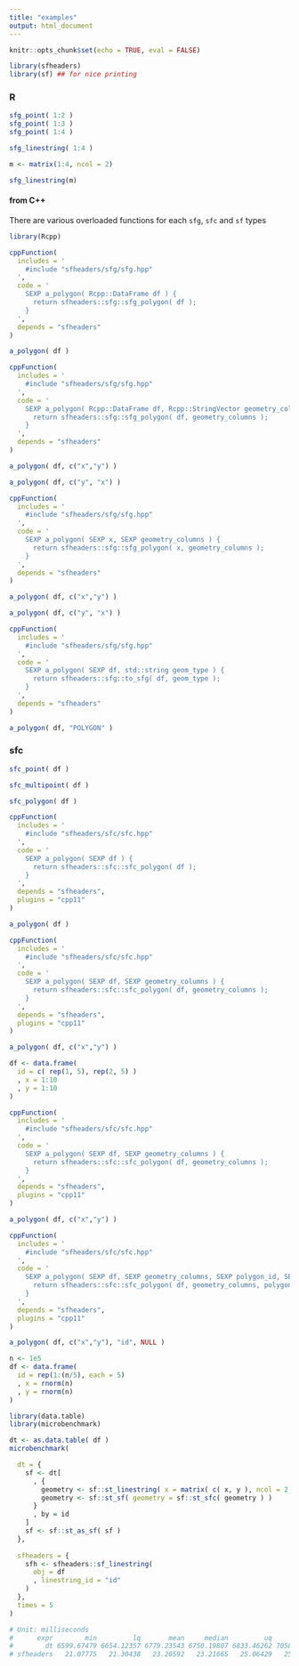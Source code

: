 ```yaml
---
title: "examples"
output: html_document
---
```


```r
knitr::opts_chunk$set(echo = TRUE, eval = FALSE)
```

```r
library(sfheaders)
library(sf) ## for nice printing
```


### R

```r

sfg_point( 1:2 )
sfg_point( 1:3 )
sfg_point( 1:4 )

sfg_linestring( 1:4 )

m <- matrix(1:4, ncol = 2)

sfg_linestring(m)

```

#### from C++

There are various overloaded functions for each `sfg`, `sfc` and `sf` types


```r
library(Rcpp)

cppFunction(
  includes = '
    #include "sfheaders/sfg/sfg.hpp"
  ',
  code = '
    SEXP a_polygon( Rcpp::DataFrame df ) {
      return sfheaders::sfg::sfg_polygon( df );
    }
  ',
  depends = "sfheaders"
)

a_polygon( df )
```

```r
cppFunction(
  includes = '
    #include "sfheaders/sfg/sfg.hpp"
  ',
  code = '
    SEXP a_polygon( Rcpp::DataFrame df, Rcpp::StringVector geometry_columns ) {
      return sfheaders::sfg::sfg_polygon( df, geometry_columns );
    }
  ',
  depends = "sfheaders"
)

a_polygon( df, c("x","y") )

a_polygon( df, c("y", "x") )

```

```r
cppFunction(
  includes = '
    #include "sfheaders/sfg/sfg.hpp"
  ',
  code = '
    SEXP a_polygon( SEXP x, SEXP geometry_columns ) {
      return sfheaders::sfg::sfg_polygon( x, geometry_columns );
    }
  ',
  depends = "sfheaders"
)

a_polygon( df, c("x","y") )

a_polygon( df, c("y", "x") )

```


```r

cppFunction(
  includes = '
    #include "sfheaders/sfg/sfg.hpp"
  ',
  code = '
    SEXP a_polygon( SEXP df, std::string geom_type ) {
      return sfheaders::sfg::to_sfg( df, geom_type );
    }
  ',
  depends = "sfheaders"
)

a_polygon( df, "POLYGON" )

```


### sfc

```r
sfc_point( df )

sfc_multipoint( df )

sfc_polygon( df )
```


```r

cppFunction(
  includes = '
    #include "sfheaders/sfc/sfc.hpp"
  ',
  code = '
    SEXP a_polygon( SEXP df ) {
      return sfheaders::sfc::sfc_polygon( df );
    }
  ',
  depends = "sfheaders",
  plugins = "cpp11"
)

a_polygon( df )
```

```r

cppFunction(
  includes = '
    #include "sfheaders/sfc/sfc.hpp"
  ',
  code = '
    SEXP a_polygon( SEXP df, SEXP geometry_columns ) {
      return sfheaders::sfc::sfc_polygon( df, geometry_columns );
    }
  ',
  depends = "sfheaders",
  plugins = "cpp11"
)

a_polygon( df, c("x","y") )
```


```r

df <- data.frame(
  id = c( rep(1, 5), rep(2, 5) )
  , x = 1:10
  , y = 1:10
)

cppFunction(
  includes = '
    #include "sfheaders/sfc/sfc.hpp"
  ',
  code = '
    SEXP a_polygon( SEXP df, SEXP geometry_columns ) {
      return sfheaders::sfc::sfc_polygon( df, geometry_columns );
    }
  ',
  depends = "sfheaders",
  plugins = "cpp11"
)

a_polygon( df, c("x","y") )
```



```r

cppFunction(
  includes = '
    #include "sfheaders/sfc/sfc.hpp"
  ',
  code = '
    SEXP a_polygon( SEXP df, SEXP geometry_columns, SEXP polygon_id, SEXP linestring_id ) {
      return sfheaders::sfc::sfc_polygon( df, geometry_columns, polygon_id, linestring_id );
    }
  ',
  depends = "sfheaders",
  plugins = "cpp11"
)

a_polygon( df, c("x","y"), "id", NULL )
```

```r
n <- 1e5
df <- data.frame(
  id = rep(1:(n/5), each = 5)
  , x = rnorm(n)
  , y = rnorm(n)
)

library(data.table)
library(microbenchmark)

dt <- as.data.table( df )
microbenchmark(

  dt = {
    sf <- dt[
      , {
        geometry <- sf::st_linestring( x = matrix( c( x, y ), ncol = 2, byrow = T ))
        geometry <- sf::st_sf( geometry = sf::st_sfc( geometry ) )
      }
      , by = id
    ]
    sf <- sf::st_as_sf( sf )
  },
  
  sfheaders = {
    sfh <- sfheaders::sf_linestring(
      obj = df
      , linestring_id = "id"
    )
  },
  times = 5
)

# Unit: milliseconds
#      expr        min         lq       mean     median         uq        max neval
#        dt 6599.67479 6654.12357 6779.23543 6750.19807 6833.46262 7058.71809     5
# sfheaders   21.07775   21.30438   23.20592   23.21665   25.06429   25.36654     5

```

